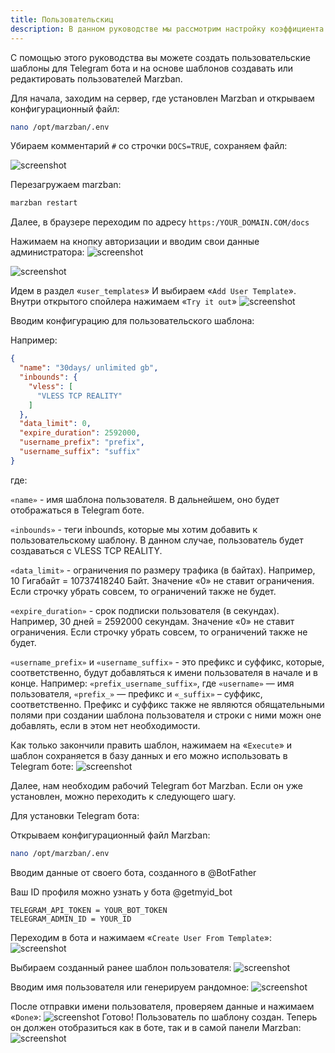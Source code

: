 ```yaml
---
title: Пользовательскиц 
description: В данном руководстве мы рассмотрим настройку коэффициента узла для панели Marzban
---
```


С помощью этого руководства вы можете создать пользовательские шаблоны для Telegram бота и на основе шаблонов создавать или редактировать пользователей Marzban.

Для начала, заходим на сервер, где установлен Marzban и открываем конфигурационный файл:

```bash
nano /opt/marzban/.env
```

Убираем комментарий `#` со строчки `DOCS=TRUE`, сохраняем файл:

![screenshot](../../../assets/tutorials/user_template/13.png)

Перезагружаем marzban:

```bash
marzban restart
```

Далее, в браузере переходим по адресу `https:/YOUR_DOMAIN.COM/docs`

Нажимаем на кнопку авторизации и вводим свои данные администратора:
![screenshot](../../../assets/tutorials/user_template/16.png)

![screenshot](../../../assets/tutorials/user_template/15.png)

Идем в раздел «`user_templates`» И выбираем «`Add User Template`». Внутри открытого спойлера нажимаем  «`Try it out`»
![screenshot](../../../assets/tutorials/user_template/2.png)

Вводим конфигурацию для пользовательского шаблона:

Например:

```json
{
  "name": "30days/ unlimited gb",
  "inbounds": {
    "vless": [
      "VLESS TCP REALITY"
    ]
  },
  "data_limit": 0,
  "expire_duration": 2592000,
  "username_prefix": "prefix",
  "username_suffix": "suffix"
}

```

где:

`«name»` - имя шаблона пользователя. В дальнейшем, оно будет отображаться в Telegram боте.

`«inbounds»` - теги inbounds, которые мы хотим добавить к пользовательскому шаблону. В данном случае, пользователь будет создаваться с VLESS TCP REALITY.

`«data_limit»` - ограничения по размеру трафика (в байтах). Например, 10 Гигабайт = 10737418240 Байт.  Значение «0» не ставит ограничения. Если строчку убрать совсем, то ограничений также не будет.

`«expire_duration»` - срок подписки пользователя (в секундах). Например, 30 дней = 2592000 секундам. Значение «0» не ставит ограничения. Если строчку убрать совсем, то ограничений также не будет.

`«username_prefix»` и `«username_suffix»` - это префикс и суффикс, которые, соответственно, будут добавляться к имени пользователя в начале и в конце. Например: `«prefix_username_suffix»`, где  `«username»` — имя пользователя,  `«prefix_»` — префикс и  `«_suffix»` – суффикс, соответственно. Префикс и суффикс также не являются обящательными полями при создании шаблона пользователя и строки с ними можн оне добавлять, если в этом нет необходимости.



Как только закончили править шаблон, нажимаем на «`Execute`» и шаблон сохраняется в базу данных и его можно использовать в Telegram боте:
![screenshot](../../../assets/tutorials/user_template/26.png)

Далее, нам необходим рабочий Telegram бот Marzban. Если он уже установлен, можно переходить к следующего шагу.

Для установки Telegram бота:

Открываем конфигурационный файл Marzban:

```bash
nano /opt/marzban/.env
```

Вводим данные от своего бота, созданного в @BotFather

Ваш ID профиля можно узнать у бота @getmyid_bot

```
TELEGRAM_API_TOKEN = YOUR_BOT_TOKEN
TELEGRAM_ADMIN_ID = YOUR_ID
```

Переходим в бота и нажимаем «`Create User From Template`»:
![screenshot](../../../assets/tutorials/user_template/18.png)

Выбираем созданный ранее шаблон пользователя:
![screenshot](../../../assets/tutorials/user_template/19.png)

Вводим имя пользователя или генерируем рандомное:
![screenshot](../../../assets/tutorials/user_template/22.png)

После отправки имени пользователя, проверяем данные и нажимаем «`Done`»:
![screenshot](../../../assets/tutorials/user_template/23.png)
Готово! Пользователь по шаблону создан. Теперь он должен отобразиться как в боте, так и в самой панели Marzban:
![screenshot](../../../assets/tutorials/user_template/24.png)